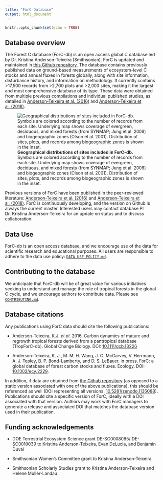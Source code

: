 ```yaml
---
title: "ForC Database"
output: html_document
---
```


```r
knitr::opts_chunk$set(echo = TRUE)
```


## Database overview
The Forest C database (ForC-db) is an open access global C database led by Dr. Kristina Anderson-Teixeira (Smithsonian). ForC is updated and maintained in [this Github repository](https://github.com/forc-db/ForC). The database contains previously published data on ground-based measurements of ecosystem-level C stocks and annual fluxes in forests globally, along with site information, disturbance history, and information on methodology. It currently contains >17,500 records from >2,700 plots and >2,000 sites, making it the largest and most comprehensive database of its type. These data were obtained from multiple previous compilations and individual published studies, as detailed in [Anderson-Teixeira et al. (2016)](http://onlinelibrary.wiley.com/doi/10.1111/gcb.13226/abstract) and [Anderson-Teixeira et al. (2018)](https://esajournals.onlinelibrary.wiley.com/doi/10.1002/ecy.2229).


![**Geographical distributions of sites included in ForC-db.** Symbols are colored according to the number of records from each site. Underlying map shows coverage of evergreen, deciduous, and mixed forests (from SYNMAP; Jung et al. 2006) and biogeographic zones (Olson et al. 2001). Distribution of sites, plots, and records among biogeographic zones is shown in the inset.](https://github.com/forc-db/ForC/blob/master/figures/World_Map_with_Biogeographic_regions_and_sites.png?raw=true)



Previous versions of ForC have been published in the peer-reviewed literature: [Anderson-Teixeira et al. (2016)](http://onlinelibrary.wiley.com/doi/10.1111/gcb.13226/abstract) and [Anderson-Teixeira et al. (2018)](https://esajournals.onlinelibrary.wiley.com/doi/10.1002/ecy.2229). ForC is continuously developing, and the version on Github is always the current master. Interested users may contact database PI Dr. Kristina Anderson-Teixeira for an update on status and to discuss collaboration. 

## Data Use 
ForC-db is an open access database, and we encourage use of the data for scientific research and educational purposes. All users are responsible to adhere to the data use policy: [`DATA USE POLICY.md`](https://github.com/forc-db/ForC/blob/master/DATA%20USE%20POLICY.md). 


## Contributing to the database 
We anticipate that ForC-db will be of great value for various initiatives seeking to understand and manage the role of tropical forests in the global C cycle, and we encourage authors to contribute data. Please see [`CONTRIBUTING.md`](https://github.com/forc-db/ForC/blob/master/CONTRIBUTING.md).


## Database citations
Any publications using ForC data should cite the following publications: 

* Anderson-Teixeira, K.J. *et al.* 2016. Carbon dynamics of mature and regrowth tropical forests derived from a pantropical database (TropForC-db). Global Change Biology. DOI: [10.1111/gcb.13226](http://dx.doi.org/10.1111/gcb.13226) 

* Anderson-Teixeira, K. J., M. M. H. Wang, J. C. McGarvey, V. Herrmann, A. J. Tepley, B. P. Bond-Lamberty, and D. S. LeBauer. in press. ForC: a global database of forest carbon stocks and fluxes. Ecology. DOI: [10.1002/ecy.2229](https://esajournals.onlinelibrary.wiley.com/doi/10.1002/ecy.2229).

In addition, if data are obtained from [the Github repository](https://github.com/forc-db/ForC) (as opposed to a static version associated with one of the above publications), this should be referenced as well (DOI representing all versions: [10.5281/zenodo.1135088](https://doi.org/10.5281/zenodo.1187192)). Publications should cite a specific version of ForC, ideally with a DOI associated with that version. Authors may work with ForC managers to generate a release and associated DOI that matches the database version used in their publication.


## Funding acknowledgements
* DOE Terrestrial Ecosystem Science grant DE-SC0008085/ DE-SC0010039 to Kristina Anderson-Teixeira, Evan DeLucia, and Benjamin Duval

* Smithsonian Women's Committee grant to Kristina Anderson-Teixeira

* Smithsonian Scholarly Studies grant to Kristina Anderson-Teixeira and Helene Muller-Landau
